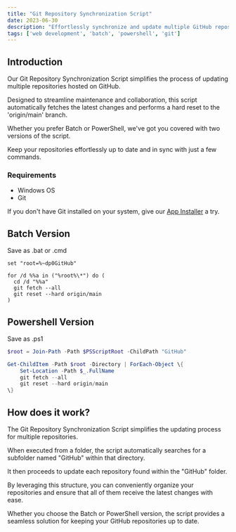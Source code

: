 ```yaml
---
title: "Git Repository Synchronization Script"
date: 2023-06-30
description: "Effortlessly synchronize and update multiple GitHub repositories with this powerful Git script for streamlined maintenance and collaboration."
tags: ['web development', 'batch', 'powershell', 'git']
---
```



## Introduction

Our Git Repository Synchronization Script simplifies the process of updating multiple repositories hosted on GitHub. 

Designed to streamline maintenance and collaboration, this script automatically fetches the latest changes and performs a hard reset to the 'origin/main' branch. 

Whether you prefer Batch or PowerShell, we've got you covered with two versions of the script. 

Keep your repositories effortlessly up to date and in sync with just a few commands.


### Requirements

- Windows OS
- Git

If you don't have Git installed on your system, give our [App Installer](/tools/installer) a try.


## Batch Version

Save as .bat or .cmd

```
set "root=%~dp0GitHub"

for /d %%a in ("%root%\*") do (
  cd /d "%%a"
  git fetch --all
  git reset --hard origin/main
)

```

## Powershell Version

Save as .ps1


```powershell
$root = Join-Path -Path $PSScriptRoot -ChildPath "GitHub"

Get-ChildItem -Path $root -Directory | ForEach-Object \{
    Set-Location -Path $_.FullName
    git fetch --all
    git reset --hard origin/main
\}
```

## How does it work?

The Git Repository Synchronization Script simplifies the updating process for multiple repositories. 

When executed from a folder, the script automatically searches for a subfolder named "GitHub" within that directory. 

It then proceeds to update each repository found within the "GitHub" folder. 

By leveraging this structure, you can conveniently organize your repositories and ensure that all of them receive the latest changes with ease. 

Whether you choose the Batch or PowerShell version, the script provides a seamless solution for keeping your GitHub repositories up to date.